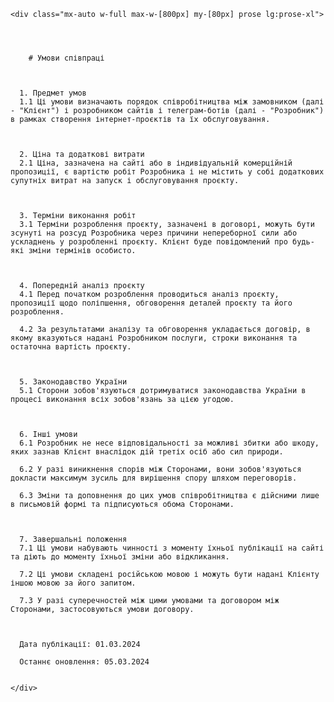 
<Layout title='Terms'>

    <div class="mx-auto w-full max-w-[800px] my-[80px] prose lg:prose-xl">



    
        # Умови співпраці
            


      1. Предмет умов
      1.1 Ці умови визначають порядок співробітництва між замовником (далі - "Клієнт") і розробником сайтів і телеграм-ботів (далі - "Розробник") в рамках створення інтернет-проєктів та їх обслуговування.



      2. Ціна та додаткові витрати
      2.1 Ціна, зазначена на сайті або в індивідуальній комерційній пропозиції, є вартістю робіт Розробника і не містить у собі додаткових супутніх витрат на запуск і обслуговування проєкту.



      3. Терміни виконання робіт
      3.1 Терміни розроблення проєкту, зазначені в договорі, можуть бути зсунуті на розсуд Розробника через причини непереборної сили або ускладнень у розробленні проєкту. Клієнт буде повідомлений про будь-які зміни термінів особисто.



      4. Попередній аналіз проєкту
      4.1 Перед початком розроблення проводиться аналіз проєкту, пропозиції щодо поліпшення, обговорення деталей проєкту та його розроблення.

      4.2 За результатами аналізу та обговорення укладається договір, в якому вказуються надані Розробником послуги, строки виконання та остаточна вартість проєкту.



      5. Законодавство України
      5.1 Сторони зобов'язуються дотримуватися законодавства України в процесі виконання всіх зобов'язань за цією угодою.



      6. Інші умови
      6.1 Розробник не несе відповідальності за можливі збитки або шкоду, яких зазнав Клієнт внаслідок дій третіх осіб або сил природи.

      6.2 У разі виникнення спорів між Сторонами, вони зобов'язуються докласти максимум зусиль для вирішення спору шляхом переговорів.

      6.3 Зміни та доповнення до цих умов співробітництва є дійсними лише в письмовій формі та підписуються обома Сторонами.



      7. Завершальні положення
      7.1 Ці умови набувають чинності з моменту їхньої публікації на сайті та діють до моменту їхньої зміни або відкликання.

      7.2 Ці умови складені російською мовою і можуть бути надані Клієнту іншою мовою за його запитом.

      7.3 У разі суперечностей між цими умовами та договором між Сторонами, застосовуються умови договору.



      Дата публікації: 01.03.2024

      Останнє оновлення: 05.03.2024


    </div>
    
</Layout>